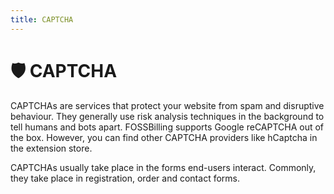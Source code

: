 ```yaml
---
title: CAPTCHA
---
```


# :shield: CAPTCHA
CAPTCHAs are services that protect your website from spam and disruptive behaviour. They generally use risk analysis techniques in the background to tell humans and bots apart. FOSSBilling supports Google reCAPTCHA out of the box. However, you can find other CAPTCHA providers like hCaptcha in the extension store.

CAPTCHAs usually take place in the forms end-users interact. Commonly, they take place in registration, order and contact forms.
